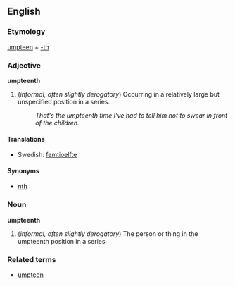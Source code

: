 ==English==
===Etymology===
[[umpteen]] + [[-th]]

===Adjective===
'''umpteenth'''

#(''informal, often slightly derogatory'') Occurring in a relatively large but unspecified position in a series.
#:''That's the umpteenth time I've had to tell him not to swear in front of the children.''

====Translations====
*Swedish: [[femtioelfte]]

====Synonyms====
*[[nth|''n''th]]

===Noun===
'''umpteenth'''

#(''informal, often slightly derogatory'') The person or thing in the umpteenth position in a series.

===Related terms===
*[[umpteen]]